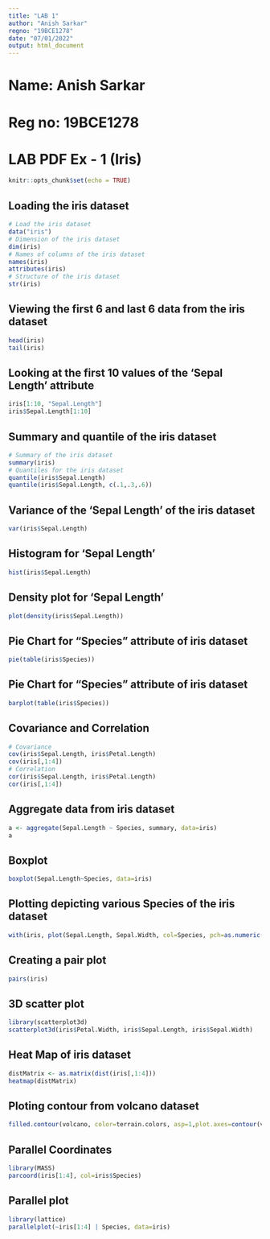 ```yaml
---
title: "LAB 1"
author: "Anish Sarkar"
regno: "19BCE1278"
date: "07/01/2022"
output: html_document
---
```


# Name: Anish Sarkar
# Reg no: 19BCE1278
# LAB PDF Ex - 1 (Iris)

```r
knitr::opts_chunk$set(echo = TRUE)
```

## Loading the iris dataset

```r
# Load the iris dataset
data("iris")
# Dimension of the iris dataset
dim(iris)
# Names of columns of the iris dataset
names(iris)
attributes(iris)
# Structure of the iris dataset
str(iris)
```

## Viewing the first 6 and last 6 data from the iris dataset 

```r
head(iris)
tail(iris)
```

## Looking at the first 10 values of the 'Sepal Length' attribute

```r
iris[1:10, "Sepal.Length"]
iris$Sepal.Length[1:10]
```

## Summary and quantile of the iris dataset

```r
# Summary of the iris dataset
summary(iris)
# Quantiles for the iris dataset
quantile(iris$Sepal.Length)
quantile(iris$Sepal.Length, c(.1,.3,.6))
```

## Variance of the 'Sepal Length' of the iris dataset

```r
var(iris$Sepal.Length)
```

## Histogram for 'Sepal Length'

```r
hist(iris$Sepal.Length)
```

## Density plot for 'Sepal Length'

```r
plot(density(iris$Sepal.Length))
```

## Pie Chart for "Species" attribute of iris dataset

```r
pie(table(iris$Species))
```

## Pie Chart for "Species" attribute of iris dataset

```r
barplot(table(iris$Species))
```

## Covariance and Correlation

```r
# Covariance
cov(iris$Sepal.Length, iris$Petal.Length)
cov(iris[,1:4])
# Correlation
cor(iris$Sepal.Length, iris$Petal.Length)
cor(iris[,1:4])
```

## Aggregate data from iris dataset

```r
a <- aggregate(Sepal.Length ~ Species, summary, data=iris)
a
```

## Boxplot

```r
boxplot(Sepal.Length~Species, data=iris)
```

## Plotting depicting various Species of the iris dataset

```r
with(iris, plot(Sepal.Length, Sepal.Width, col=Species, pch=as.numeric(Species)))
```

## Creating a pair plot

```r
pairs(iris)
```

## 3D scatter plot

```r
library(scatterplot3d)
scatterplot3d(iris$Petal.Width, iris$Sepal.Length, iris$Sepal.Width)
```

## Heat Map of iris dataset

```r
distMatrix <- as.matrix(dist(iris[,1:4]))
heatmap(distMatrix)
```

## Ploting contour from volcano dataset

```r
filled.contour(volcano, color=terrain.colors, asp=1,plot.axes=contour(volcano, add=T))
```

## Parallel Coordinates

```r
library(MASS)
parcoord(iris[1:4], col=iris$Species)
```

## Parallel plot

```r
library(lattice)
parallelplot(~iris[1:4] | Species, data=iris)
```